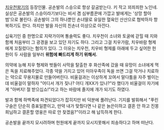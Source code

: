 [[치우천왕기]]의 등장인물.
공손발의 스승으로 항상 갈굼받는다. 키 작고 꾀죄죄한 노인네. 실상은 공손발의 스승이라기보다는 비서 겸 심부름꾼에 가깝고 발에게는 '상망 할아범'으로 불린다.
공손발이 그의 하나뿐인 손녀딸로 유일한 혈육인 산산으로 협박하자 항복하기도 한다. 하지만 발을 자신의 친손녀 이상으로 아낀다.

십육기인 중 한명으로 지략가이며 통솔력도 좋다.
치우천이 소녀와 토굴에 갇힐 때 지와 함께 처음부터 그 광경을 보고 있던 자기도 하다. 그리고 그걸 치우가람, 치우바람 형제에게 꼬질렀다는 혐의가 있다. 그 이유는 치우천, 치우비 형제를 아래에 두고 싶어한 헌원이 두 사람을 일부러 '''위험에 빠드리게 하기 위해서.'''

의약에 능해 치우 형제와 벗들이 사막을 탈출한 후 화산족에 갔을 때 유망이 소녀에게 먹은 독을 치료해주었다. 각종 약을 가지고 있어 미아우족이 독을 쓰면 그걸 막거나 치료하는 약으로 무용지물로 만들어버린다.
비울걸과는 이상하게 꼬여서 말다툼을 자주 벌이는데 비울걸이 말하자 "어디서 개가 짖나? 어디 개XX가 있나?"라 했다가 비울걸이 자기에게 "아버지! 절 받으십쇼!"라고 하는 바람에 졸지에 개가 되기도 하였다.

발과 함께 하백족에 파견되었다가 잡히지만 비 덕분에 풀려난다. 기지를 발휘해서 "푸린구슬은 단순히 증표일뿐이고, 만약 내가 맞췄다면 나 같은 늙은이하고 결혼 안 하고 진몽희님하고 결혼할 영웅은 따로 안 찾겠음?"이라고 해 납득하게 한다.

공손발을 끝까지 모시려하며 헌원에게 끝까지 모시지못해서 죄송하다고 하며 떠난다.
